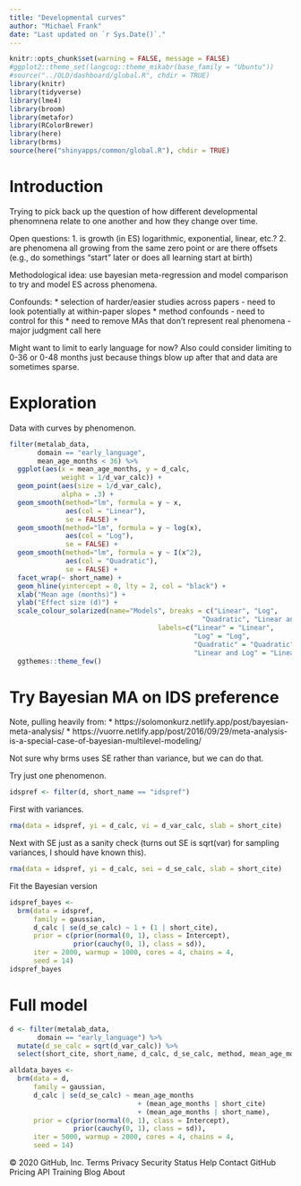 ```yaml
---
title: "Developmental curves"
author: "Michael Frank"
date: "Last updated on `r Sys.Date()`."
---
```


```r
knitr::opts_chunk$set(warning = FALSE, message = FALSE)
#ggplot2::theme_set(langcog::theme_mikabr(base_family = "Ubuntu"))
#source("../OLD/dashboard/global.R", chdir = TRUE)
library(knitr)
library(tidyverse)
library(lme4)
library(broom)
library(metafor)
library(RColorBrewer)
library(here)
library(brms)
source(here("shinyapps/common/global.R"), chdir = TRUE)
```

# Introduction

Trying to pick back up the question of how different developmental phenomnena relate to one another and how they change over time. 

Open questions:
1. is growth (in ES) logarithmic, exponential, linear, etc.? 
2. are phenomena all growing from the same zero point or are there offsets (e.g., do somethings "start" later or does all learning start at birth)

Methodological idea: use bayesian meta-regression and model comparison to try and model ES across phenomena.

Confounds:
* selection of harder/easier studies across papers - need to look potentially at within-paper slopes
* method confounds - need to control for this
* need to remove MAs that don't represent real phenomena - major judgment call here

Might want to limit to early language for now? Also could consider limiting to 0-36 or 0-48 months just because things blow up after that and data are sometimes sparse.

# Exploration 

Data with curves by phenomenon. 

```r
filter(metalab_data, 
       domain == "early_language", 
       mean_age_months < 36) %>%
  ggplot(aes(x = mean_age_months, y = d_calc, 
             weight = 1/d_var_calc)) +
  geom_point(aes(size = 1/d_var_calc),
             alpha = .3) + 
  geom_smooth(method="lm", formula = y ~ x, 
              aes(col = "Linear"), 
              se = FALSE) + 
  geom_smooth(method="lm", formula = y ~ log(x), 
              aes(col = "Log"),
              se = FALSE) + 
  geom_smooth(method="lm", formula = y ~ I(x^2),
              aes(col = "Quadratic"),
              se = FALSE) +
  facet_wrap(~ short_name) + 
  geom_hline(yintercept = 0, lty = 2, col = "black") + 
  xlab("Mean age (months)") +
  ylab("Effect size (d)") +
  scale_colour_solarized(name="Models", breaks = c("Linear", "Log",
                                                "Quadratic", "Linear and Log"),
                                     labels=c("Linear" = "Linear",
                                              "Log" = "Log",
                                              "Quadratic" = "Quadratic",
                                              "Linear and Log" = "Linear and Log")) +
  ggthemes::theme_few()
```

# Try Bayesian MA on IDS preference

Note, pulling heavily from:
* https://solomonkurz.netlify.app/post/bayesian-meta-analysis/
* https://vuorre.netlify.app/post/2016/09/29/meta-analysis-is-a-special-case-of-bayesian-multilevel-modeling/

Not sure why brms uses SE rather than variance, but we can do that. 

Try just one phenomenon. 

```r
idspref <- filter(d, short_name == "idspref")
```

First with variances. 

```r
rma(data = idspref, yi = d_calc, vi = d_var_calc, slab = short_cite) 
```

Next with SE just as a sanity check (turns out SE is sqrt(var) for sampling variances, I should have known this). 

```r
rma(data = idspref, yi = d_calc, sei = d_se_calc, slab = short_cite)
```

Fit the Bayesian version

```r
idspref_bayes <- 
  brm(data = idspref, 
      family = gaussian,
      d_calc | se(d_se_calc) ~ 1 + (1 | short_cite),
      prior = c(prior(normal(0, 1), class = Intercept),
                prior(cauchy(0, 1), class = sd)),
      iter = 2000, warmup = 1000, cores = 4, chains = 4,
      seed = 14)
idspref_bayes
```

# Full model


```r
d <- filter(metalab_data, 
       domain == "early_language") %>%
  mutate(d_se_calc = sqrt(d_var_calc)) %>%
  select(short_cite, short_name, d_calc, d_se_calc, method, mean_age_months) 
```


```r
alldata_bayes <- 
  brm(data = d, 
      family = gaussian,
      d_calc | se(d_se_calc) ~ mean_age_months 
                                + (mean_age_months | short_cite) 
                                + (mean_age_months | short_name),
      prior = c(prior(normal(0, 1), class = Intercept),
                prior(cauchy(0, 1), class = sd)),
      iter = 5000, warmup = 2000, cores = 4, chains = 4,
      seed = 14)
```

© 2020 GitHub, Inc.
Terms
Privacy
Security
Status
Help
Contact GitHub
Pricing
API
Training
Blog
About
